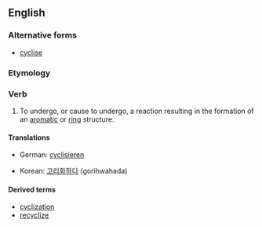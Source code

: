 ==English==

===Alternative forms===
* [[cyclise]]

===Etymology===
{{suffix|cycle|ize}}

===Verb===
{{en-verb|cycliz|ing}}

# {{chemistry}} To undergo, or cause to undergo, a reaction resulting in the formation of an [[aromatic]] or [[ring]] structure.

====Translations====
{{trans-top|to undergo a reaction}}
* German: [[cyclisieren]]
{{trans-mid}}
* Korean: [[고리화하다]] (gorihwahada)
{{trans-bottom}}

====Derived terms====
* [[cyclization]]
* [[recyclize]]